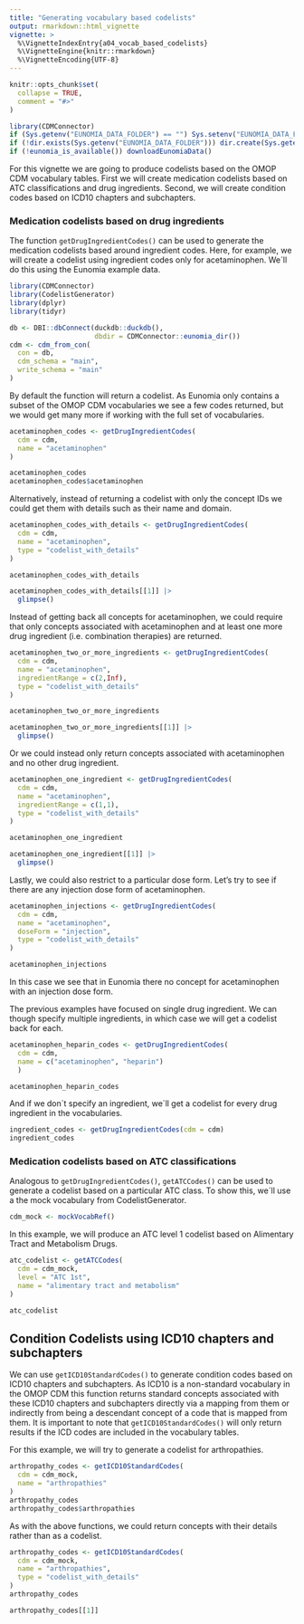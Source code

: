 ---
title: "Generating vocabulary based codelists"
output: rmarkdown::html_vignette
vignette: >
  %\VignetteIndexEntry{a04_vocab_based_codelists}
  %\VignetteEngine{knitr::rmarkdown}
  %\VignetteEncoding{UTF-8}
---

```{r, include = FALSE}
knitr::opts_chunk$set(
  collapse = TRUE,
  comment = "#>"
)

library(CDMConnector)
if (Sys.getenv("EUNOMIA_DATA_FOLDER") == "") Sys.setenv("EUNOMIA_DATA_FOLDER" = tempdir())
if (!dir.exists(Sys.getenv("EUNOMIA_DATA_FOLDER"))) dir.create(Sys.getenv("EUNOMIA_DATA_FOLDER"))
if (!eunomia_is_available()) downloadEunomiaData()
```

For this vignette we are going to produce codelists based on the OMOP CDM vocabulary tables. First we will create medication codelists based on ATC classifications and drug ingredients. Second, we will create condition codes based on ICD10 chapters and subchapters.

### Medication codelists based on drug ingredients
The function `getDrugIngredientCodes()` can be used to generate the medication codelists based around ingredient codes. Here, for example, we will create a codelist using ingredient codes only for acetaminophen. We´ll do this using the Eunomia example data.

```{r,  message=FALSE, warning=FALSE, echo=FALSE}
library(CDMConnector)
library(CodelistGenerator)
library(dplyr)
library(tidyr)

db <- DBI::dbConnect(duckdb::duckdb(), 
                     dbdir = CDMConnector::eunomia_dir())
cdm <- cdm_from_con(
  con = db,
  cdm_schema = "main", 
  write_schema = "main"
)
```

By default the function will return a codelist. As Eunomia only contains a subset of the OMOP CDM vocabularies we  see a few codes returned, but we would get many more if working with the full set of vocabularies.
```{r}
acetaminophen_codes <- getDrugIngredientCodes(
  cdm = cdm,
  name = "acetaminophen"
)

acetaminophen_codes
acetaminophen_codes$acetaminophen
```

Alternatively, instead of returning a codelist with only the concept IDs we could get them with details such as their name and domain. 

```{r}
acetaminophen_codes_with_details <- getDrugIngredientCodes(
  cdm = cdm,
  name = "acetaminophen",
  type = "codelist_with_details"
)

acetaminophen_codes_with_details

acetaminophen_codes_with_details[[1]] |> 
  glimpse()
```

Instead of getting back all concepts for acetaminophen, we could require that only concepts associated with acetaminophen and at least one more drug ingredient (i.e. combination therapies) are returned.

```{r}
acetaminophen_two_or_more_ingredients <- getDrugIngredientCodes(
  cdm = cdm,
  name = "acetaminophen",
  ingredientRange = c(2,Inf),
  type = "codelist_with_details"
)

acetaminophen_two_or_more_ingredients

acetaminophen_two_or_more_ingredients[[1]] |> 
  glimpse()
```

Or we could instead only return concepts associated with acetaminophen and no other drug ingredient.

```{r}
acetaminophen_one_ingredient <- getDrugIngredientCodes(
  cdm = cdm,
  name = "acetaminophen",
  ingredientRange = c(1,1),
  type = "codelist_with_details"
)

acetaminophen_one_ingredient

acetaminophen_one_ingredient[[1]] |> 
  glimpse()
```

Lastly, we could also restrict to a particular dose form. Let's try to see if there are any injection dose form of acetaminophen.

```{r}
acetaminophen_injections <- getDrugIngredientCodes(
  cdm = cdm,
  name = "acetaminophen",
  doseForm = "injection",
  type = "codelist_with_details"
)

acetaminophen_injections
```

In this case we see that in Eunomia there no concept for acetaminophen with an injection dose form.

The previous examples have focused on single drug ingredient. We can though specify multiple ingredients, in which case we will get a codelist back for each.

```{r}
acetaminophen_heparin_codes <- getDrugIngredientCodes(
  cdm = cdm,
  name = c("acetaminophen", "heparin")
  )

acetaminophen_heparin_codes
```

And if we don´t specify an ingredient, we´ll get a codelist for every drug ingredient in the vocabularies.

```{r}
ingredient_codes <- getDrugIngredientCodes(cdm = cdm)
ingredient_codes
```

### Medication codelists based on ATC classifications
Analogous to `getDrugIngredientCodes()`, `getATCCodes()` can be used to generate a codelist based on a particular ATC class. To show this, we´ll use a the mock vocabulary from CodelistGenerator.

```{r}
cdm_mock <- mockVocabRef()
```

In this example, we will produce an ATC level 1 codelist based on Alimentary Tract and Metabolism Drugs.

```{r}
atc_codelist <- getATCCodes(
  cdm = cdm_mock,
  level = "ATC 1st",
  name = "alimentary tract and metabolism"
)

atc_codelist
```

## Condition Codelists using ICD10 chapters and subchapters

We can use `getICD10StandardCodes()` to generate condition codes based on ICD10 chapters and subchapters. As ICD10 is a non-standard vocabulary in the OMOP CDM this function returns standard concepts associated with these ICD10 chapters and subchapters directly via a mapping from them or indirectly from being a descendant concept of a code that is mapped from them. It is important to note that `getICD10StandardCodes()` will only return results if the ICD codes are included in the vocabulary tables.

For this example, we will try to generate a codelist for arthropathies.

```{r}
arthropathy_codes <- getICD10StandardCodes(
  cdm = cdm_mock,
  name = "arthropathies"
)
arthropathy_codes
arthropathy_codes$arthropathies
```

As with the above functions, we could return concepts with their details rather than as a codelist.
```{r}
arthropathy_codes <- getICD10StandardCodes(
  cdm = cdm_mock,
  name = "arthropathies", 
  type = "codelist_with_details"
)
arthropathy_codes

arthropathy_codes[[1]]
```

